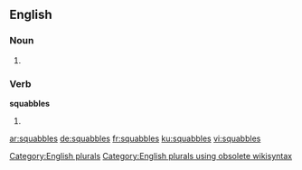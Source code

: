 
==English==

===Noun===
{{head|en}}

# {{plural of|squabble}}

===Verb===
'''squabbles'''

# {{en-third-person singular of|squabble}}

[[Category:English plurals]][[Category:English plurals using obsolete wikisyntax]]

[[ar:squabbles]]
[[de:squabbles]]
[[fr:squabbles]]
[[ku:squabbles]]
[[vi:squabbles]]